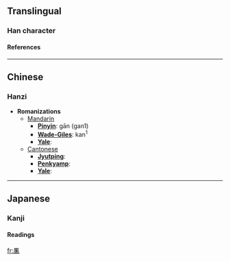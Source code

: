 ==Translingual==
===Han character===
{{Han char|rad=几|as=10|sn=12|four=|canj=竹弓廿X金 (HNTXC)}}
====References====
{{Han ref|kx=0134.330|dkj=01792|hdz=10278.140|uh=51F2|ud=20978}}
----

==Chinese==
===Hanzi===


* '''Romanizations'''
** [[Mandarin]]
*** '''[[Pinyin]]''': gān (gan1)
*** '''[[Wade-Giles]]''': kan<sup>1</sup>
*** '''[[Yale]]''': 
**[[Cantonese]]
***'''[[Jyutping]]''':
***'''[[Penkyamp]]''': 
***'''[[Yale]]''': 


----
==Japanese==
===Kanji===
{{ja-kanji|grade=|rs=几10}}
====Readings====
{{ja-readings|on=[[かん]] (kan), [[けん]] (ken)|kun=}}




[[fr:凲]]